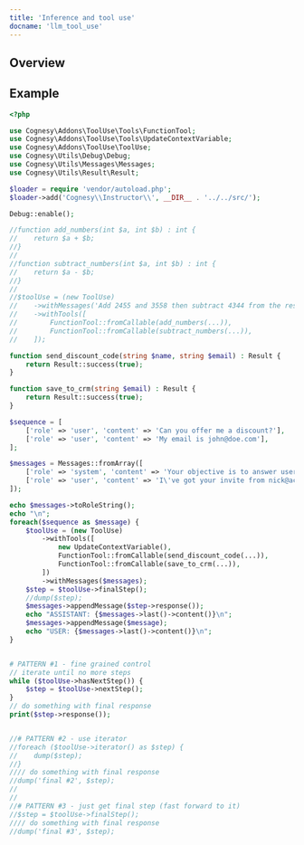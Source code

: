 ```yaml
---
title: 'Inference and tool use'
docname: 'llm_tool_use'
---
```


## Overview


## Example


```php
<?php

use Cognesy\Addons\ToolUse\Tools\FunctionTool;
use Cognesy\Addons\ToolUse\Tools\UpdateContextVariable;
use Cognesy\Addons\ToolUse\ToolUse;
use Cognesy\Utils\Debug\Debug;
use Cognesy\Utils\Messages\Messages;
use Cognesy\Utils\Result\Result;

$loader = require 'vendor/autoload.php';
$loader->add('Cognesy\\Instructor\\', __DIR__ . '../../src/');

Debug::enable();

//function add_numbers(int $a, int $b) : int {
//    return $a + $b;
//}
//
//function subtract_numbers(int $a, int $b) : int {
//    return $a - $b;
//}
//
//$toolUse = (new ToolUse)
//    ->withMessages('Add 2455 and 3558 then subtract 4344 from the result.')
//    ->withTools([
//        FunctionTool::fromCallable(add_numbers(...)),
//        FunctionTool::fromCallable(subtract_numbers(...)),
//    ]);

function send_discount_code(string $name, string $email) : Result {
    return Result::success(true);
}

function save_to_crm(string $email) : Result {
    return Result::success(true);
}

$sequence = [
    ['role' => 'user', 'content' => 'Can you offer me a discount?'],
    ['role' => 'user', 'content' => 'My email is john@doe.com'],
];

$messages = Messages::fromArray([
    ['role' => 'system', 'content' => 'Your objective is to answer user questions. If user shares their email address - store it to the context variable `email` and save it to CRM. Never nag user for their email unless he asks for discount.'],
    ['role' => 'user', 'content' => 'I\'ve got your invite from nick@acme.com and I like the product, but I need assistance with your pricing'],
]);

echo $messages->toRoleString();
echo "\n";
foreach($sequence as $message) {
    $toolUse = (new ToolUse)
        ->withTools([
            new UpdateContextVariable(),
            FunctionTool::fromCallable(send_discount_code(...)),
            FunctionTool::fromCallable(save_to_crm(...)),
        ])
        ->withMessages($messages);
    $step = $toolUse->finalStep();
    //dump($step);
    $messages->appendMessage($step->response());
    echo "ASSISTANT: {$messages->last()->content()}\n";
    $messages->appendMessage($message);
    echo "USER: {$messages->last()->content()}\n";
}


# PATTERN #1 - fine grained control
// iterate until no more steps
while ($toolUse->hasNextStep()) {
    $step = $toolUse->nextStep();
}
// do something with final response
print($step->response());


//# PATTERN #2 - use iterator
//foreach ($toolUse->iterator() as $step) {
//    dump($step);
//}
//// do something with final response
//dump('final #2', $step);
//
//
//# PATTERN #3 - just get final step (fast forward to it)
//$step = $toolUse->finalStep();
//// do something with final response
//dump('final #3', $step);
